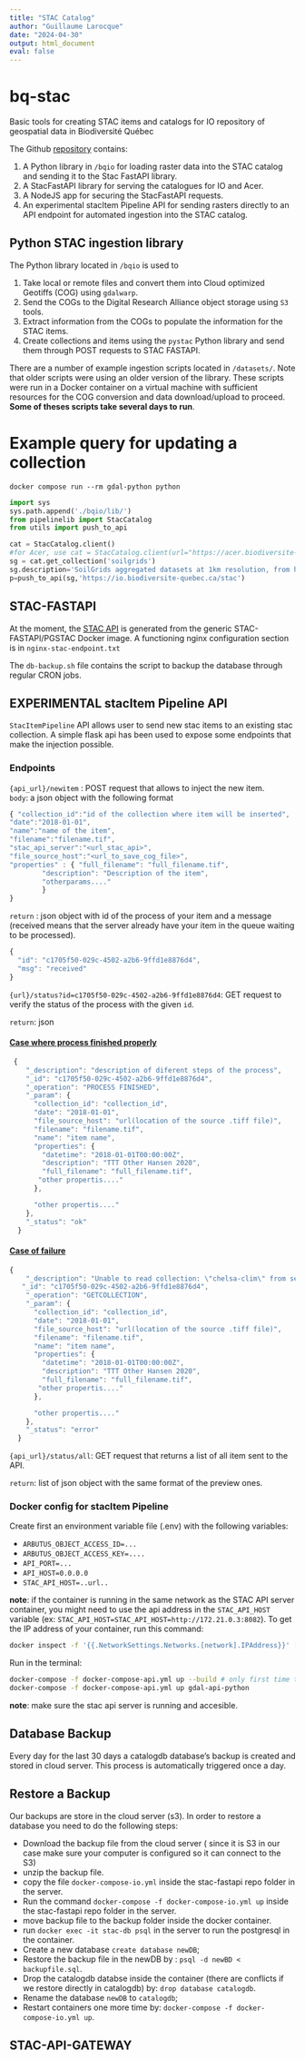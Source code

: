 ```yaml
---
title: "STAC Catalog"
author: "Guillaume Larocque"
date: "2024-04-30"
output: html_document
eval: false
---
```


# bq-stac

Basic tools for creating STAC items and catalogs for IO repository of geospatial data in Biodiversité Québec

The Github [repository](https://github.com/BiodiversiteQuebec/bq-stac) contains:

1. A Python library in `/bqio` for loading raster data into the STAC catalog and sending it to the Stac FastAPI library. 
2. A StacFastAPI library for serving the catalogues for IO and Acer. 
3. A NodeJS app for securing the StacFastAPI requests. 
4. An experimental stacItem Pipeline API for sending rasters directly to an API endpoint for automated ingestion into the STAC catalog.

## Python STAC ingestion library

The Python library located in `/bqio` is used to

1. Take local or remote files and convert them into Cloud optimized Geotiffs (COG) using `gdalwarp`.
2. Send the COGs to the Digital Research Alliance object storage using `S3` tools.
3. Extract information from the COGs to populate the information for the STAC items.
4. Create collections and items using the `pystac` Python library and send them through POST requests to STAC FASTAPI.

There are a number of example ingestion scripts located in `/datasets/`. Note that older scripts were using an older version of the library. These scripts were run in a Docker container on a virtual machine with sufficient resources for the COG conversion and data download/upload to proceed. **Some of theses scripts take several days to run**.

# Example query for updating a collection

```
docker compose run --rm gdal-python python
```

```python
import sys
sys.path.append('./bqio/lib/')
from pipelinelib import StacCatalog
from utils import push_to_api

cat = StacCatalog.client()
#for Acer, use cat = StacCatalog.client(url="https://acer.biodiversite-quebec.ca/stac")
sg = cat.get_collection('soilgrids')
sg.description='SoilGrids aggregated datasets at 1km resolution, from https://www.isric.org/explore/soilgrids'
p=push_to_api(sg,'https://io.biodiversite-quebec.ca/stac')
```



## STAC-FASTAPI

At the moment, the [STAC API](https://github.com/ReseauBiodiversiteQuebec/stac-fastapi) is generated from the generic STAC-FASTAPI/PGSTAC Docker image. A functioning nginx configuration section is in `nginx-stac-endpoint.txt`

The `db-backup.sh` file contains the script to backup the database through regular CRON jobs.



## EXPERIMENTAL stacItem Pipeline API

`StacItemPipeline` API allows user to send new stac items to an existing stac collection.
A simple flask api has been used to expose some endpoints that make the injection possible.

### Endpoints

`{api_url}/newitem` : POST request that allows to inject the new item.  
`body`: a json object with the following format

```javascript
{ "collection_id":"id of the collection where item will be inserted",
"date":"2018-01-01",
"name":"name of the item",
"filename":"filename.tif",
"stac_api_server":"<url_stac_api>",
"file_source_host":"<url_to_save_cog_file>",
"properties" : { "full_filename": "full_filename.tif",
		"description": "Description of the item",
		"otherparams...."
		}
}
```

`return` : json object with id of the process of your item and a message (received means that the server already have your item in the queue waiting to be processed).

```javascript
{
  "id": "c1705f50-029c-4502-a2b6-9ffd1e8876d4",
  "msg": "received"
}
```

`{url}/status?id=c1705f50-029c-4502-a2b6-9ffd1e8876d4`: GET request to verify the status of the process with the given `id`.

`return`: json

#### <u>Case where process finished properly</u>

```javascript
 {
    "_description": "description of diferent steps of the process",
    "_id": "c1705f50-029c-4502-a2b6-9ffd1e8876d4",
    "_operation": "PROCESS FINISHED",
    "_param": {
      "collection_id": "collection_id",
      "date": "2018-01-01",
      "file_source_host": "url(location of the source .tiff file)",
      "filename": "filename.tif",
      "name": "item name",
      "properties": {
        "datetime": "2018-01-01T00:00:00Z",
        "description": "TTT Other Hansen 2020",
        "full_filename": "full_filename.tif",
       "other propertis...."
      },

      "other propertis...."
    },
    "_status": "ok"
  }
```

#### <u>Case of failure</u>

```javascript
{
    "_description": "Unable to read collection: \"chelsa-clim\" from server, error \n: <urlopen error [Errno 111] Connection refused>. \n Please check your conexion or congif.",
   "_id": "c1705f50-029c-4502-a2b6-9ffd1e8876d4",
    "_operation": "GETCOLLECTION",
    "_param": {
      "collection_id": "collection_id",
      "date": "2018-01-01",
      "file_source_host": "url(location of the source .tiff file)",
      "filename": "filename.tif",
      "name": "item name",
      "properties": {
        "datetime": "2018-01-01T00:00:00Z",
        "description": "TTT Other Hansen 2020",
        "full_filename": "full_filename.tif",
       "other propertis...."
      },

      "other propertis...."
    },
    "_status": "error"
  }
```

`{api_url}/status/all`: GET request that returns a list of all item sent to the API.

`return`: list of json object with the same format of the preview ones.

### Docker config for stacItem Pipeline

Create first an environment variable file (.env) with the following variables:

- `ARBUTUS_OBJECT_ACCESS_ID=...`
- `ARBUTUS_OBJECT_ACCESS_KEY=....`
- `API_PORT=...`
- `API_HOST=0.0.0.0`
- `STAC_API_HOST=..url..`

**note**: if the container is running in the same network as the STAC API server container, you might need to use the api address in the `STAC_API_HOST` variable (ex: `STAC_API_HOST=STAC_API_HOST=http://172.21.0.3:8082`). To get the IP address of your container, run this command:

```bash
docker inspect -f '{{.NetworkSettings.Networks.[network].IPAddress}}' [container name]
```

Run in the terminal:

```bash 
docker-compose -f docker-compose-api.yml up --build # only first time to build the image.
docker-compose -f docker-compose-api.yml up gdal-api-python
```

**note**: make sure the stac api server is running and accesible.

## Database Backup

Every day for the last 30 days a catalogdb database's backup is created and stored in cloud server. This process is automatically triggered once a day.

## Restore a Backup

Our backups are store in the cloud server (s3). In order to restore a database you need to do the following steps:

- Download the backup file from the cloud server ( since it is S3 in our case make sure your computer is configured so it can connect to the S3)
- unzip the backup file.
- copy the file `docker-compose-io.yml` inside the stac-fastapi repo folder in the server.
- Run the command `docker-compose -f docker-compose-io.yml up` inside the stac-fastapi repo folder in the server.
- move backup file to the backup folder inside the docker container.
- run `docker exec -it stac-db psql` in the server to run the postgresql in the container.
- Create a new database ` create database newDB`;
- Restore the backup file in the newDB by : `psql -d newBD < backupfile.sql`.
- Drop the catalogdb databse inside the container (there are conflicts if we restore directly in catalogdb) by: `drop database catalogdb`.
- Rename the database `newDB` to `catalogdb`;
- Restart containers one more time by: `docker-compose -f docker-compose-io.yml up`.

## STAC-API-GATEWAY


